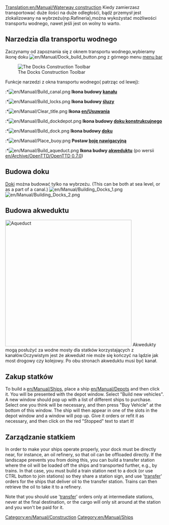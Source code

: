 [[Translation:en/Manual/Waterway construction]]
{{pl/Tłumaczenie|oryg. = en/Manual/Railway construction
|z     = en
|Postępy = 15}}
{{pl/Manual/Spis treści}}
{{en/Warning| Stronka gotowa do tłumaczenia zapraszam.}}
Kiedy zamierzasz transportować duże ilości na duże odległośći, bądź przemysł jest zlokalizowany na wybrzeżu(np.Rafineria),można wykożystać możliwości transportu wodnego, nawet jeśli jest on wolny to warto.

==Narzedzia dla transportu wodnego==
Zaczynamy od  zapoznania się z oknem transportu wodnego,wybieramy ikonę doku [[File:en/Manual/Dock build button.png]] z górnego menu [[en/Manual/Game interface|menu bar]]

[[File:en/Manual/Dock toolbar.png|center|frame|The Docks Construction Toolbar]]

Funkcje narzedzi z okna transportu wodnego( patrząc od lewej):<br>

:*[[File:en/Manual/Build canal.png]] '''Ikona budowy [[en/Manual/Water Transport Tiles|kanału]]'''
:*[[File:en/Manual/Build locks.png]] '''Ikona budowy [[en/Manual/Water Transport Tiles|śluzy]]'''
:*[[File:en/Manual/Clear title.png]] '''Ikona [[en/Usuwania]]'''
:*[[File:en/Manual/Build dockdepot.png]] '''Ikona budowy  [[en/Manual/Depots|doku konstrukcujnego]]'''
:*[[File:en/Manual/Build dock.png]] '''Ikona budowy  [[en/Manual/Water Transport Tiles|doku]]'''
:*[[File:en/Manual/Place buoy.png]] '''Postaw [[en/Manual/Water Transport Tiles|boję nawigacyjną]]'''
:*[[File:en/Manual/Build aqueduct.png]] '''Ikona budwy  [[en/Manual/Waterway construction#building-aqueducts|akweduktu]]''' (po wersii [[en/Archive/OpenTTD/OpenTTD 0.7.0]])

==Budowa doku==
[[en/Manual/Water Transport Tiles|Doki]] można budować tylko na wybrzeżu. (This can be both at sea level, or as a part of a canal.)
[[File:en/Manual/Building Docks 1.png|left]] [[File:en/Manual/Building Docks 2.png]]


==Budowa akweduktu==
[[File:en/Manual/Aqueduct.png|thumb|400px|Aqueduct]]
Akwedukty mogą posłużyć za wodne mosty dla statków korzystających z kanałów.Oczywistym jest że akwedukt nie może się kończyć na lądzie jak most drogowy czy kolejowy. Po obu stronach akweduktu musi być kanał. 
<br style="clear:both;">

==Zakup statków==
To build a [[en/Manual/Ships]], place a ship [[en/Manual/Depots]] and then click it. You will be presented with the depot window. Select "Build new vehicles". A new window should pop up with a list of different ships to purchase. Select one you think will be necessary, and then press "Buy Vehicle" at the bottom of this window. The ship will then appear in one of the slots in the depot window and a window will pop up. Give it orders or refit it as necessary, and then click on the red "Stopped" text to start it!

==Zarządzanie statkiem==
In order to make your ships operate properly, your dock must be directly near, for instance, an oil refinery, so that oil can be offloaded directly. If the landscape prevents you from doing this, you can build a transfer station where the oil will be loaded off the ships and transported further, e.g., by trains. In that case, you must build a train station next to a dock (or use CTRL button to join stations) so they share a station sign, and use '[[en/Manual/Orders#transfer|transfer]]' orders for the ships that deliver oil to the transfer station. Trains can then retrieve the oil to take it to a refinery.

Note that you should use '[[en/Manual/Orders#transfer|transfer]]' orders only at intermediate stations, never at the final destination, or the cargo will only sit around at the station and you won't be paid for it.
[[Category:en/Manual/Construction]]
[[Category:en/Manual/Ships]]